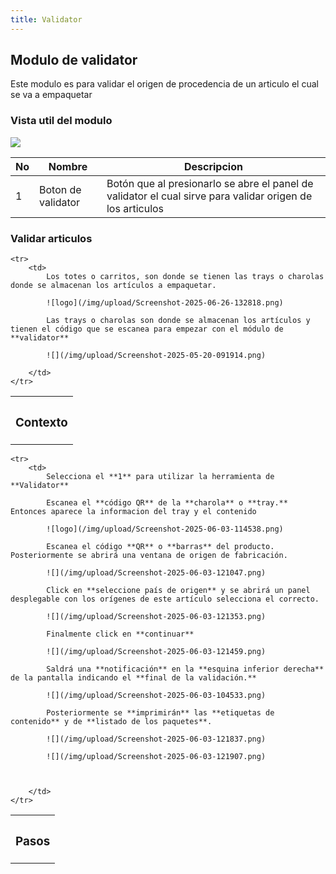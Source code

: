 ```yaml
---
title: Validator
---
```


## Modulo de validator

Este modulo es para validar el origen de procedencia de un articulo el cual se va a empaquetar

### Vista util del modulo
![](/img/upload/Screenshot-2025-06-03-101136.png)

|No|Nombre|Descripcion|
|--|------|-----------|
|1 |Boton de validator|Botón que al presionarlo se abre el panel de validator el cual sirve para validar origen de los articulos|

### Validar articulos

<table>
    <tr>
        <th><h3>Contexto</h3></th>
    </tr>

    <tr>
        <td>
            Los totes o carritos, son donde se tienen las trays o charolas donde se almacenan los artículos a empaquetar.

            ![logo](/img/upload/Screenshot-2025-06-26-132818.png)

            Las trays o charolas son donde se almacenan los artículos y tienen el código que se escanea para empezar con el módulo de **validator**

            ![](/img/upload/Screenshot-2025-05-20-091914.png)

        </td>
    </tr>
</table>

<table>
    <tr>
        <th><h3>Pasos</h3></th>
    </tr>

    <tr>
        <td>
            Selecciona el **1** para utilizar la herramienta de **Validator**

            Escanea el **código QR** de la **charola** o **tray.** Entonces aparece la informacion del tray y el contenido

            ![logo](/img/upload/Screenshot-2025-06-03-114538.png)

            Escanea el código **QR** o **barras** del producto. Posteriormente se abrirá una ventana de origen de fabricación.

            ![](/img/upload/Screenshot-2025-06-03-121047.png)

            Click en **seleccione país de origen** y se abrirá un panel desplegable con los orígenes de este artículo selecciona el correcto.

            ![](/img/upload/Screenshot-2025-06-03-121353.png)

            Finalmente click en **continuar**

            ![](/img/upload/Screenshot-2025-06-03-121459.png)

            Saldrá una **notificación** en la **esquina inferior derecha** de la pantalla indicando el **final de la validación.**

            ![](/img/upload/Screenshot-2025-06-03-104533.png)

            Posteriormente se **imprimirán** las **etiquetas de contenido** y de **listado de los paquetes**.

            ![](/img/upload/Screenshot-2025-06-03-121837.png)

            ![](/img/upload/Screenshot-2025-06-03-121907.png)

            

        </td>
    </tr>
</table>